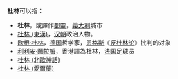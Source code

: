 '''杜林'''可以指：
* '''杜林'''，或譯作[[都靈|都靈]]，[[義大利|義大利]]城市 
* [[杜林_(東漢)|杜林 (東漢)]]，[[汉朝|汉朝]]政治人物。
* [[欧根·杜林|欧根·杜林]]，[[德国|德国]]哲学家，[[恩格斯|恩格斯]]《[[反杜林论|反杜林论]]》批判的对象
* [[利利安·图拉姆|利利安·图拉姆]]，香港譯為杜林，[[法国|法国]]足球员
* [[杜林_(北歐神話)|杜林 (北歐神話)]]
* [[杜林_(愛爾蘭)|杜林 (愛爾蘭)]]

{{disambig|Cat=二字譯名消歧義}}